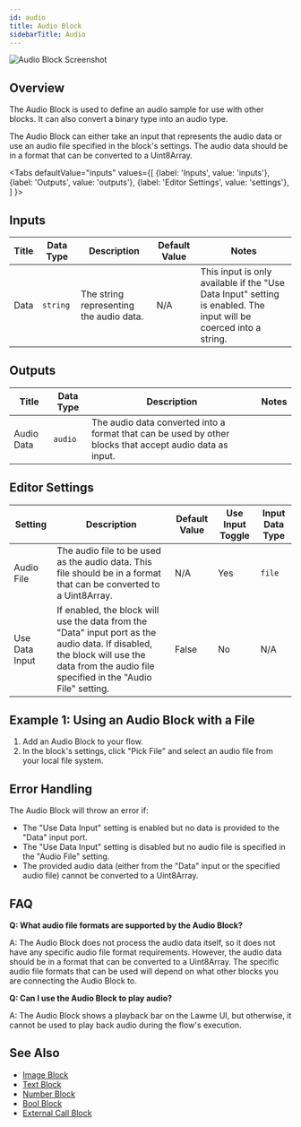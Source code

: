 ```yaml
---
id: audio
title: Audio Block
sidebarTitle: Audio
---
```



![Audio Block Screenshot](./assets/audio-block.png)

## Overview

The Audio Block is used to define an audio sample for use with other blocks. It can also convert a binary type into an audio type.

The Audio Block can either take an input that represents the audio data or use an audio file specified in the block's settings. The audio data should be in a format that can be converted to a Uint8Array.

<Tabs
  defaultValue="inputs"
  values={[
    {label: 'Inputs', value: 'inputs'},
    {label: 'Outputs', value: 'outputs'},
    {label: 'Editor Settings', value: 'settings'},
  ]
}>

<TabItem value="inputs">

## Inputs

| Title | Data Type | Description                             | Default Value | Notes                                                                                                             |
| ----- | --------- | --------------------------------------- | ------------- | ----------------------------------------------------------------------------------------------------------------- |
| Data  | `string`  | The string representing the audio data. | N/A           | This input is only available if the "Use Data Input" setting is enabled. The input will be coerced into a string. |

</TabItem>

<TabItem value="outputs">

## Outputs

| Title      | Data Type | Description                                                                                             | Notes |
| ---------- | --------- | ------------------------------------------------------------------------------------------------------- | ----- |
| Audio Data | `audio`   | The audio data converted into a format that can be used by other blocks that accept audio data as input. |       |

</TabItem>

<TabItem value="settings">

## Editor Settings

| Setting        | Description                                                                                                                                                                             | Default Value | Use Input Toggle | Input Data Type |
| -------------- | --------------------------------------------------------------------------------------------------------------------------------------------------------------------------------------- | ------------- | ---------------- | --------------- |
| Audio File     | The audio file to be used as the audio data. This file should be in a format that can be converted to a Uint8Array.                                                                     | N/A           | Yes              | `file`          |
| Use Data Input | If enabled, the block will use the data from the "Data" input port as the audio data. If disabled, the block will use the data from the audio file specified in the "Audio File" setting. | False         | No               | N/A             |

</TabItem>

</Tabs>

## Example 1: Using an Audio Block with a File

1. Add an Audio Block to your flow.
2. In the block's settings, click "Pick File" and select an audio file from your local file system.

## Error Handling

The Audio Block will throw an error if:

- The "Use Data Input" setting is enabled but no data is provided to the "Data" input port.
- The "Use Data Input" setting is disabled but no audio file is specified in the "Audio File" setting.
- The provided audio data (either from the "Data" input or the specified audio file) cannot be converted to a Uint8Array.

## FAQ

**Q: What audio file formats are supported by the Audio Block?**

A: The Audio Block does not process the audio data itself, so it does not have any specific audio file format requirements. However, the audio data should be in a format that can be converted to a Uint8Array. The specific audio file formats that can be used will depend on what other blocks you are connecting the Audio Block to.

**Q: Can I use the Audio Block to play audio?**

A: The Audio Block shows a playback bar on the Lawme UI, but otherwise, it cannot be used to play back audio during the flow's execution.

## See Also

- [Image Block](./image.mdx)
- [Text Block](./text.mdx)
- [Number Block](./number.mdx)
- [Bool Block](./bool.mdx)
- [External Call Block](./external-call.mdx)
